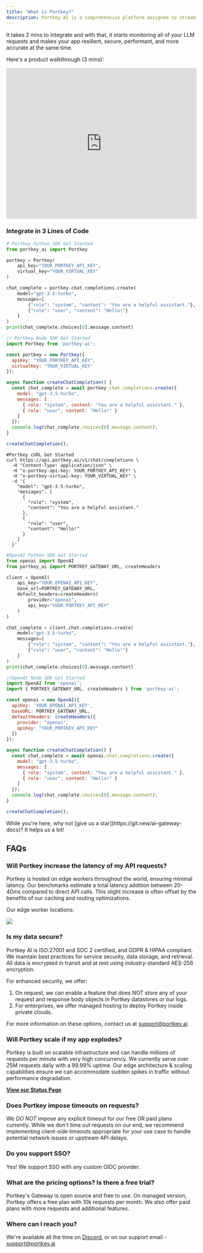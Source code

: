 ```yaml
---
title: "What is Portkey?"
description: Portkey AI is a comprehensive platform designed to streamline and enhance AI integration for developers and organizations. It serves as a unified interface for interacting with over 250 AI models, offering advanced tools for control, visibility, and security in your Generative AI apps.
---
```




It takes 2 mins to integrate and with that, it starts monitoring all of your LLM requests and makes your app resilient, secure, performant, and more accurate at the same time.

Here's a product walkthrough (3 mins):

<iframe width="100%" height="400px" src="https://www.youtube.com/embed/9aO340Hew2I?si=K988Sxs_A1qJg2ag" title="YouTube video player" frameborder="0" allow="accelerometer; autoplay; clipboard-write; encrypted-media; gyroscope; picture-in-picture; web-share" referrerpolicy="strict-origin-when-cross-origin" allowfullscreen></iframe>

### Integrate in 3 Lines of Code

<CodeGroup>

```Python python
# Portkey Python SDK Get Started
from portkey_ai import Portkey

portkey = Portkey(
    api_key="YOUR_PORTKEY_API_KEY",
    virtual_key="YOUR_VIRTUAL_KEY"
)

chat_complete = portkey.chat.completions.create(
    model="gpt-3.5-turbo",
    messages=[
        {"role": "system", "content": "You are a helpful assistant."},
        {"role": "user", "content": "Hello!"}
    ]
)
print(chat_complete.choices[0].message.content)
```

```js node
// Portkey Node SDK Get Started
import Portkey from 'portkey-ai';

const portkey = new Portkey({
  apiKey: "YOUR_PORTKEY_API_KEY",
  virtualKey: "YOUR_VIRTUAL_KEY"
});

async function createChatCompletion() {
  const chat_complete = await portkey.chat.completions.create({
    model: "gpt-3.5-turbo",
    messages: [
      { role: "system", content: "You are a helpful assistant." },
      { role: "user", content: "Hello!" }
    ]
  });
  console.log(chat_complete.choices[0].message.content);
}

createChatCompletion();
```

```cURL cURL
#Portkey cURL Get Started
curl https://api.portkey.ai/v1/chat/completions \
  -H "Content-Type: application/json" \
  -H "x-portkey-api-key: YOUR_PORTKEY_API_KEY" \
  -H "x-portkey-virtual-key: YOUR_VIRTUAL_KEY" \
  -d '{
    "model": "gpt-3.5-turbo",
    "messages": [
      {
        "role": "system",
        "content": "You are a helpful assistant."
      },
      {
        "role": "user",
        "content": "Hello!"
      }
    ]
  }'
```

```Python OpenAI Python SDK
#OpenAI Python SDK Get Started
from openai import OpenAI
from portkey_ai import PORTKEY_GATEWAY_URL, createHeaders

client = OpenAI(
    api_key="YOUR_OPENAI_API_KEY",
    base_url=PORTKEY_GATEWAY_URL,
    default_headers=createHeaders(
        provider="openai",
        api_key="YOUR_PORTKEY_API_KEY"
    )
)

chat_complete = client.chat.completions.create(
    model="gpt-3.5-turbo",
    messages=[
        {"role": "system", "content": "You are a helpful assistant."},
        {"role": "user", "content": "Hello!"}
    ]
)
print(chat_complete.choices[0].message.content)
```

```js OpenAI Node SDK
//OpenAI Node SDK Get Started
import OpenAI from 'openai';
import { PORTKEY_GATEWAY_URL, createHeaders } from 'portkey-ai';

const openai = new OpenAI({
  apiKey: 'YOUR_OPENAI_API_KEY',
  baseURL: PORTKEY_GATEWAY_URL,
  defaultHeaders: createHeaders({
    provider: "openai",
    apiKey: "YOUR_PORTKEY_API_KEY"
  })
});

async function createChatCompletion() {
  const chat_complete = await openai.chat.completions.create({
    model: "gpt-3.5-turbo",
    messages: [
      { role: "system", content: "You are a helpful assistant." },
      { role: "user", content: "Hello!" }
    ]
  });
  console.log(chat_complete.choices[0].message.content);
}

createChatCompletion();
```
</CodeGroup>

<Check>
  While you're here, why not [give us a star](https://git.new/ai-gateway-docs)? It helps us a lot!
</Check>

## FAQs

### Will Portkey increase the latency of my API requests?

Portkey is hosted on edge workers throughout the world, ensuring minimal latency. Our benchmarks estimate a total latency addition between 20-40ms compared to direct API calls. This slight increase is often offset by the benefits of our caching and routing optimizations.

Our edge worker locations:

<Frame>
  <img src="/images/welcome/welcome-4.avif"  />
</Frame>


### Is my data secure?

Portkey AI is ISO:27001 and SOC 2 certified, and GDPR & HIPAA compliant. We maintain best practices for service security, data storage, and retrieval. All data is encrypted in transit and at rest using industry-standard AES-256 encryption.

For enhanced security, we offer:

1. On request, we can enable a feature that does NOT store any of your request and response body objects in Portkey datastores or our logs.
2. For enterprises, we offer managed hosting to deploy Portkey inside private clouds.

For more information on these options, contact us at support@portkey.ai.

### Will Portkey scale if my app explodes?

Portkey is built on scalable infrastructure and can handle millions of requests per minute with very high concurrency. We currently serve over 25M requests daily with a 99.99% uptime. Our edge architecture & scaling capabilities ensure we can accommodate sudden spikes in traffic without performance degradation.

[**View our Status Page**](https://status.portkey.ai)

### Does Portkey impose timeouts on requests?

We *DO NOT* impose any explicit timeout for our free OR paid plans currently. While we don't time out requests on our end, we recommend implementing client-side timeouts appropriate for your use case to handle potential network issues or upstream API delays.

### Do you support SSO?

Yes! We support SSO with any custom OIDC provider.

### What are the pricing options? Is there a free trial?
Portkey's Gateway is open source and free to use.
On managed version, Portkey offers a free plan with 10k requests per month. We also offer paid plans with more requests and additional features.

### Where can I reach you?

We're available all the time on [Discord](https://discord.gg/DD7vgKK299), or on our support email - support@portkey.ai
